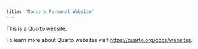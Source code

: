 ```yaml
---
title: "Marco's Personal Website"
---
```


This is a Quarto website.

To learn more about Quarto websites visit <https://quarto.org/docs/websites>.

